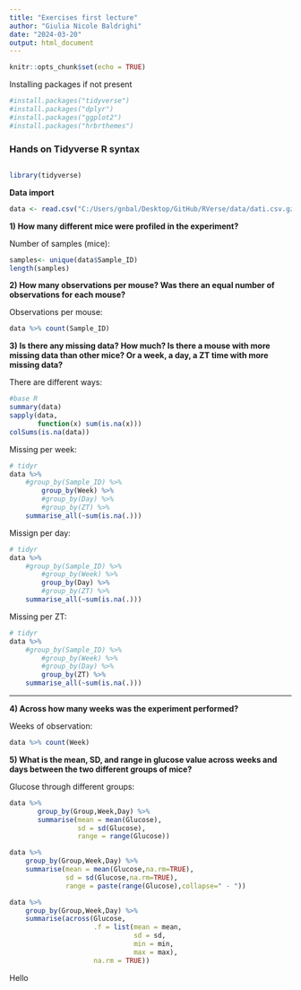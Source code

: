 ```yaml
---
title: "Exercises first lecture"
author: "Giulia Nicole Baldrighi"
date: "2024-03-20"
output: html_document
---
```


```r
knitr::opts_chunk$set(echo = TRUE)
```

Installing packages if not present

```r
#install.packages("tidyverse")
#install.packages("dplyr")
#install.packages("ggplot2")
#install.packages("hrbrthemes")
```


### Hands on Tidyverse R syntax

```r
```


```r
library(tidyverse)
```


**Data import**

```r
data <- read.csv("C:/Users/gnbal/Desktop/GitHub/RVerse/data/dati.csv.gz")
```


**1) How many different mice were profiled in the experiment?**

Number of samples (mice):

```r
samples<- unique(data$Sample_ID)
length(samples)
```


**2) How many observations per mouse? Was there an equal number of observations for each mouse?**

Observations per mouse:
```r
data %>% count(Sample_ID)
```


**3) Is there any missing data? How much? Is there a mouse with more missing data than other mice? Or a week, a day, a ZT time with more missing data?**

There are different ways:
```r
#base R
summary(data) 
sapply(data,
       function(x) sum(is.na(x)))
colSums(is.na(data))
```


Missing per week:
```r
# tidyr
data %>%
    #group_by(Sample_ID) %>%
        group_by(Week) %>% 
        #group_by(Day) %>%
        #group_by(ZT) %>%
    summarise_all(~sum(is.na(.)))

```


Missign per day:
```r
# tidyr
data %>%
    #group_by(Sample_ID) %>%
        #group_by(Week) %>% 
        group_by(Day) %>%
        #group_by(ZT) %>%
    summarise_all(~sum(is.na(.)))
```


Missing per ZT:
```r
# tidyr
data %>%
    #group_by(Sample_ID) %>%
        #group_by(Week) %>% 
        #group_by(Day) %>%
        group_by(ZT) %>%
    summarise_all(~sum(is.na(.)))
```


- - -

**4) Across how many weeks was the experiment performed?**

Weeks of observation:
```r
data %>% count(Week)
```


**5) What is the mean, SD, and range in glucose value across weeks and days between the two different groups of mice?**

Glucose through different groups:
```r
data %>%
       group_by(Group,Week,Day) %>%
       summarise(mean = mean(Glucose),
                 sd = sd(Glucose),
                 range = range(Glucose))

data %>%
    group_by(Group,Week,Day) %>%
    summarise(mean = mean(Glucose,na.rm=TRUE),
              sd = sd(Glucose,na.rm=TRUE),
              range = paste(range(Glucose),collapse=" - "))

data %>%
    group_by(Group,Week,Day) %>%
    summarise(across(Glucose,
                     .f = list(mean = mean,
                               sd = sd,
                               min = min,
                               max = max),
                     na.rm = TRUE))
```


Hello
